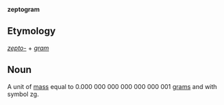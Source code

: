 '''zeptogram'''

==Etymology==

''[[zepto-]]'' + ''[[gram]]''

==Noun==

A unit of [[mass]] equal to 0.000&nbsp;000&nbsp;000&nbsp;000&nbsp;000&nbsp;000&nbsp;001 [[gram]]s and with symbol zg.